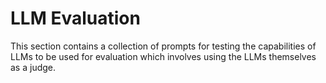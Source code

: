 # LLM Evaluation


This section contains a collection of prompts for testing the capabilities of LLMs to be used for evaluation which involves using the LLMs themselves as a judge.
